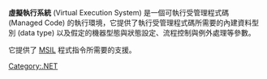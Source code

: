 {{noteTA|G1=IT}}
'''虛擬執行系統''' (Virtual Execution System) 是一個可執行受管理程式碼 (Managed Code) 的執行環境，它提供了執行受管理程式碼所需要的內建資料型別 (data type) 以及假定的機器型態與狀態設定、流程控制與例外處理等參數。

它提供了 [[通用中間語言|MSIL]] 程式指令所需要的支援。

{{DotNET}}
{{Compu-soft-stub}}

[[Category:.NET|Category:.NET]]